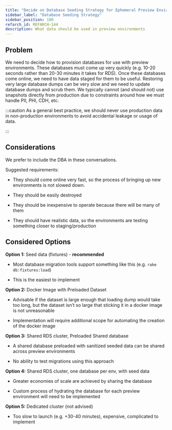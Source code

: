 ```yaml
---
title: "Decide on Database Seeding Strategy for Ephemeral Preview Environments"
sidebar_label: "Database Seeding Strategy"
sidebar_position: 100
refarch_id: REFARCH-144
description: What data should be used in preview environments
---
```


## Problem

We need to decide how to provision databases for use with preview environments. These databases must come up very quickly (e.g. 10-20 seconds rather than 20-30 minutes it takes for RDS). Once these databases come online, we need to have data staged for them to be useful. Restoring very large database dumps can be very slow and we need to update database dumps and scrub them. We typically cannot (and should not) use snapshots directly from production due to constraints around how we must handle PII, PHI, CDH, etc.

:::caution
As a general best practice, we should never use production data in non-production environments to avoid accidental leakage or usage of data.

:::

## Considerations
We prefer to include the DBA in these conversations.

Suggested requirements:

- They should come online very fast, so the process of bringing up new environments is not slowed down.

- They should be easily destroyed

- They should be inexpensive to operate because there will be many of them

- They should have realistic data, so the environments are testing something closer to staging/production

## Considered Options
**Option 1:** Seed data (fixtures) - **recommended**

- Most database migration tools support something like this (e.g. `rake db:fixtures:load`)

- This is the easiest to implement

**Option 2:** Docker Image with Preloaded Dataset

- Advisable if the dataset is large enough that loading dump would take too long, but the dataset isn’t so large that sticking it in a docker image is not unreasonable

- Implementation will require additional scope for automating the creation of the docker image

**Option 3:** Shared RDS cluster, Preloaded Shared database

- A shared database preloaded with sanitized seeded data can be shared across preview environments

- No ability to test migrations using this approach

**Option 4:** Shared RDS cluster, one database per env, with seed data

- Greater economies of scale are achieved by sharing the database

- Custom process of hydrating the database for each preview environment will need to be implemented

**Option 5:** Dedicated cluster (not advised)

- Too slow to launch (e.g. +30-40 minutes), expensive, complicated to implement


